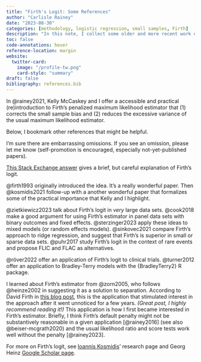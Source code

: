 ```yaml
---
title: "Firth's Logit: Some References"
author: "Carlisle Rainey"
date: "2023-08-30"
categories: [methodology, logistic regression, small samples, Firth]
description: "In this note, I collect some older and more recent work on Firth's penalized maximum likelihood estimator."
toc: false
code-annotations: hover
reference-location: margin
website:
  twitter-card:
    image: "/profile-tw.png"
    card-style: "summary"
draft: false
bibliography: references.bib
---
```


In @rainey2021, Kelly McCaskey and I offer a accessible and practical (re)introduction to Firth's penalized maximum likelihood estimator that (1) corrects the small sample bias and (2) reduces the excessive variance of the usual maximum likelihood estimator.

Below, I bookmark other references that might be helpful.

::: callout
I'm sure there are embarrassing omissions. If you see an omission, please let me know (self-promotion is encouraged, especially not-yet-published papers).
:::

[This Stack Exchange answer](https://stats.stackexchange.com/a/88743) gives a brief, but careful explanation of Firth's logit.

@firth1993 originally introduced the idea. It's a really wonderful paper. Then @kosmidis2021 follow-up with a another wonderful paper that formalizes some of the practical importance that Kelly and I highlight.

@zietkiewicz2023 talk about Firth's logit in *very* large data sets. @cook2018 make a good argument for using Firth's estimator in panel data sets with binary outcomes and fixed effects. @sterzinger2023 apply these ideas to mixed models (or random effects models). @sinkovec2021 compare Firth's approach to ridge regression, and suggest that Firth's is superior in small or sparse data sets. @puhr2017 study Firth's logit in the context of rare events and propose FLIC and FLAC as alternatives.

@röver2022 offer an application of Firth's logit to clinical trials. @turner2012 offer an application to Bradley-Terry models with the {BradleyTerry2} R package.

I learned about Firth's estimator from @zorn2005, who follows @heinze2002 in suggesting it as a solution to separation. According to David Firth in [this blog post](https://davidfirth.github.io/blog/2023/01/05/f93-citations-and-history/), this is the application that stimulated interest in the approach after it went unnoticed for a few years. *(Great post, I highly recommend reading it!)* This application is how I first became interested in Firth's estimator. Briefly, I think Firth's default penalty might not be substantively reasonable in a given application [@rainey2016] (see also @beiser-mcgrath2020) and the usual likelihood ratio and score tests work well without the penalty [@rainey2023].

For more on Firth's logit, see [Ioannis Kosmidis](https://www.ikosmidis.com/research/)' research page and Georg Heinz [Google Scholar page](https://scholar.google.com/citations?user=HhfU2UQAAAAJ).

